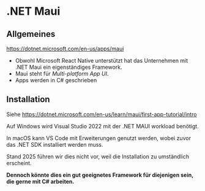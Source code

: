
# .NET Maui

## Allgemeines

https://dotnet.microsoft.com/en-us/apps/maui

- Obwohl Microsoft React Native unterstützt hat das Unternehmen mit .NET Maui ein eigenständiges Framework.
- Maui steht für _Multi-platform App UI_.
- Apps werden in C# geschrieben

## Installation 

Siehe https://dotnet.microsoft.com/en-us/learn/maui/first-app-tutorial/intro

Auf Windows wird Visual Studio 2022 mit der .NET MAUI workload benötigt. 

In macOS kann VS Code mit Erweiterungen genutzt werden, wobei zuvor das .NET SDK installiert werden muss.

Stand 2025 führen wir dies nicht vor, weil die Installation zu umständlich erscheint. 

**Dennoch könnte dies ein gut geeignetes Framework für diejenigen sein, die gerne mit C# arbeiten.**